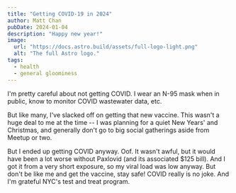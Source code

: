 ```yaml
---
title: "Getting COVID-19 in 2024"
author: Matt Chan
pubDate: 2024-01-04
description: "Happy new year!"
image:
  url: "https://docs.astro.build/assets/full-logo-light.png"
  alt: "The full Astro logo."
tags:
  - health
  - general gloominess
---
```


I'm pretty careful about not getting COVID. I wear an N-95 mask when in public, know to monitor COVID wastewater data, etc.

But like many, I've slacked off on getting that new vaccine. This wasn't a huge deal to me at the time -- I was planning for
a quiet New Years' and Christmas, and generally don't go to big social gatherings aside from Meetup or two.

But I ended up getting COVID anyway. Oof. It wasn't awful, but it would have been a lot worse without Paxlovid (and its associated
$125 bill). And I got it from a very short exposure, so my viral load was low anyway. But don't be like me and get the
vaccine, stay safe! COVID really is no joke. And I'm grateful NYC's test and treat program.

